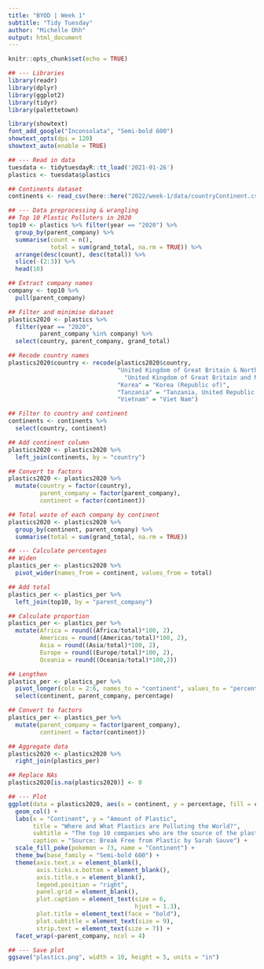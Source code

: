 ```yaml
---
title: "BYOD | Week 1"
subtitle: "Tidy Tuesday"
author: "Michelle Ohh"
output: html_document
---
```


```r
knitr::opts_chunk$set(echo = TRUE)
```

```r
## --- Libraries
library(readr)
library(dplyr)
library(ggplot2)
library(tidyr)
library(palettetown)

library(showtext)
font_add_google("Inconsolata", "Semi-bold 600")
showtext_opts(dpi = 120)
showtext_auto(enable = TRUE)
```

```r
## --- Read in data
tuesdata <- tidytuesdayR::tt_load('2021-01-26')
plastics <- tuesdata$plastics

## Continents dataset
continents <- read_csv(here::here("2022/week-1/data/countryContinent.csv"))
```

```r
## --- Data preprocessing & wrangling
## Top 10 Plastic Polluters in 2020
top10 <- plastics %>% filter(year == "2020") %>% 
  group_by(parent_company) %>% 
  summarise(count = n(),
            total = sum(grand_total, na.rm = TRUE)) %>% 
  arrange(desc(count), desc(total)) %>% 
  slice(-(2:3)) %>% 
  head(10)

## Extract company names
company <- top10 %>% 
  pull(parent_company)

## Filter and minimise dataset
plastics2020 <- plastics %>% 
  filter(year == "2020",
         parent_company %in% company) %>% 
  select(country, parent_company, grand_total)

## Recode country names
plastics2020$country <- recode(plastics2020$country, 
                               "United Kingdom of Great Britain & Northern Ireland" = 
                                 "United Kingdom of Great Britain and Northern Ireland",
                               "Korea" = "Korea (Republic of)",
                               "Tanzania" = "Tanzania, United Republic of",
                               "Vietnam" = "Viet Nam")

## Filter to country and continent
continents <- continents %>% 
  select(country, continent)

## Add continent column
plastics2020 <- plastics2020 %>% 
  left_join(continents, by = "country")

## Convert to factors 
plastics2020 <- plastics2020 %>% 
  mutate(country = factor(country),
         parent_company = factor(parent_company),
         continent = factor(continent))

## Total waste of each company by continent
plastics2020 <- plastics2020 %>% 
  group_by(continent, parent_company) %>% 
  summarise(total = sum(grand_total, na.rm = TRUE))

## --- Calculate percentages 
## Widen
plastics_per <- plastics2020 %>% 
  pivot_wider(names_from = continent, values_from = total)

## Add total
plastics_per <- plastics_per %>% 
  left_join(top10, by = "parent_company")

## Calculate proportion 
plastics_per <- plastics_per %>% 
  mutate(Africa = round((Africa/total)*100, 2),
         Americas = round((Americas/total)*100, 2),
         Asia = round((Asia/total)*100, 2),
         Europe = round((Europe/total)*100, 2),
         Oceania = round((Oceania/total)*100,2))

## Lengthen
plastics_per <- plastics_per %>% 
  pivot_longer(cols = 2:6, names_to = "continent", values_to = "percentage") %>%
  select(continent, parent_company, percentage)

## Convert to factors
plastics_per <- plastics_per %>% 
  mutate(parent_company = factor(parent_company),
         continent = factor(continent))

## Aggregate data 
plastics2020 <- plastics2020 %>% 
  right_join(plastics_per)

## Replace NAs
plastics2020[is.na(plastics2020)] <- 0
```

```r
## --- Plot
ggplot(data = plastics2020, aes(x = continent, y = percentage, fill = continent)) +
  geom_col() +
  labs(x = "Continent", y = "Amount of Plastic",
       title = "Where and What Plastics are Polluting the World?",
       subtitle = "The top 10 companies who are the source of the plastic pollution in 2020",
       caption = "Source: Break Free from Plastic by Sarah Sauve") +
  scale_fill_poke(pokemon = 73, name = "Continent") +
  theme_bw(base_family = "Semi-bold 600") +
  theme(axis.text.x = element_blank(),
        axis.ticks.x.bottom = element_blank(),
        axis.title.x = element_blank(),
        legend.position = "right",
        panel.grid = element_blank(),
        plot.caption = element_text(size = 6, 
                                    hjust = 1.3),
        plot.title = element_text(face = "bold"),
        plot.subtitle = element_text(size = 9),
        strip.text = element_text(size = 7)) +
  facet_wrap(~parent_company, ncol = 4)

## --- Save plot
ggsave("plastics.png", width = 10, height = 5, units = "in")
```